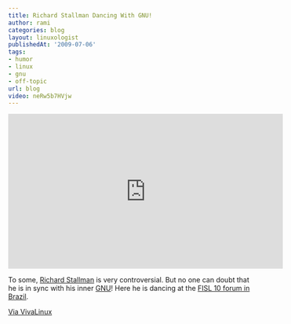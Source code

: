 ```yaml
---
title: Richard Stallman Dancing With GNU!
author: rami
categories: blog
layout: linuxologist
publishedAt: '2009-07-06'
tags:
- humor
- linux
- gnu
- off-topic
url: blog
video: neRw5b7HVjw
---
```


<iframe width="560" height="315" src="https://www.youtube.com/embed/neRw5b7HVjw" frameborder="0" allowfullscreen></iframe>

To some, [Richard Stallman](http://en.wikipedia.org/wiki/Richard_Stallman) is very controversial. But no one can doubt that he is in sync with his inner [GNU](http://en.wikipedia.org/wiki/GNU)! Here he is dancing at the [FISL 10 forum in Brazil](http://www.fisl.org.br/10/www/).

[Via VivaLinux](http://www.vivalinux.com.ar/)
